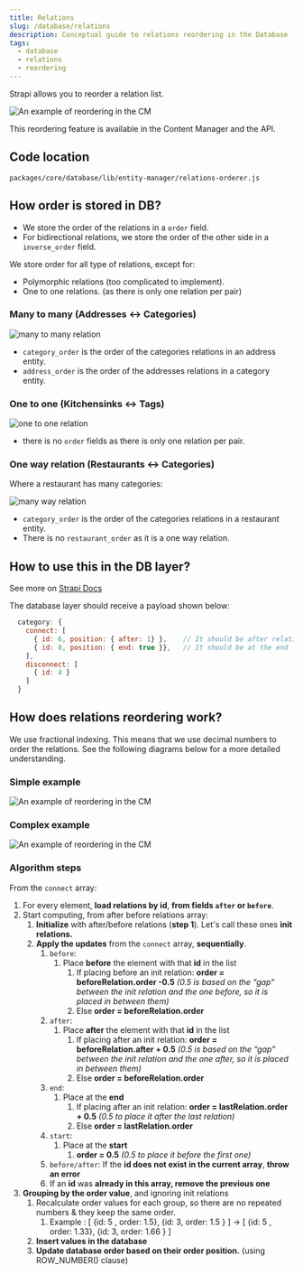 ```yaml
---
title: Relations
slug: /database/relations
description: Conceptual guide to relations reordering in the Database
tags:
  - database
  - relations
  - reordering
---
```


Strapi allows you to reorder a relation list.

<img src="/img/database/reordering.png" alt="An example of reordering in the CM" />

This reordering feature is available in the Content Manager and the API.

## Code location

`packages/core/database/lib/entity-manager/relations-orderer.js`

## How order is stored in DB?

- We store the order of the relations in a `order` field.
- For bidirectional relations, we store the order of the other side in a `inverse_order` field.

We store order for all type of relations, except for:

- Polymorphic relations (too complicated to implement).
- One to one relations. (as there is only one relation per pair)

### Many to many (Addresses <-> Categories)

<img src="/img/database/m2m-example.png" alt="many to many relation" />

- `category_order` is the order of the categories relations in an address entity.
- `address_order` is the order of the addresses relations in a category entity.

### One to one (Kitchensinks <-> Tags)

<img src="/img/database/o2o-example.png" alt="one to one relation" />

- there is no `order` fields as there is only one relation per pair.

### One way relation (Restaurants <-> Categories)

Where a restaurant has many categories:

<img src="/img/database/mw-example.png" alt="many way relation" />

- `category_order` is the order of the categories relations in a restaurant entity.
- There is no `restaurant_order` as it is a one way relation.

## How to use this in the DB layer?

See more on [Strapi Docs](https://docs.strapi.io/dev-docs/api/rest/relations#connect)

The database layer should receive a payload shown below:

```js
  category: {
    connect: [
      { id: 6, position: { after: 1} },    // It should be after relation id=1
      { id: 8, position: { end: true }},   // It should be at the end
    ],
    disconnect: [
      { id: 4 }
    ]
  }
```

## How does relations reordering work?

We use fractional indexing. This means that we use decimal numbers to order the relations. See the following diagrams below for a more detailed understanding.

### Simple example

<img src="/img/database/reordering-algo-1.png" alt="An example of reordering in the CM"/>

### Complex example

<img src="/img/database/reordering-algo-2.png" alt="An example of reordering in the CM" />

### Algorithm steps

From the `connect` array:

1. For every element, **load relations by id**, **from fields `after` or `before`**.
2. Start computing, from after before relations array:
   1. **Initialize** with after/before relations (**step 1**). Let's call these ones **init relations.**
   2. **Apply the updates** from the `connect` array, **sequentially**.
      1. `before`:
         1. Place **before** the element with that **id** in the list
            1. If placing before an init relation: **order = beforeRelation.order -0.5**
               _(0.5 is based on the “gap” between the init relation and the one before, so it is placed in between them)_
            2. Else **order = beforeRelation.order**
      2. `after`:
         1. Place **after** the element with that **id** in the list
            1. If placing after an init relation: **order = beforeRelation.after + 0.5**
               _(0.5 is based on the “gap” between the init relation and the one after, so it is placed in between them)_
            2. Else **order = beforeRelation.order**
      3. `end`:
         1. Place at the **end**
            1. If placing after an init relation: **order = lastRelation.order + 0.5**
               _(0.5 to place it after the last relation)_
            2. Else **order = lastRelation.order**
      4. `start`:
         1. Place at the **start**
            1. **order = 0.5**
               _(0.5 to place it before the first one)_
      5. `before/after`: If the **id does not exist in the current array**, **throw an error**
      6. If an **id** was **already in this array, remove the previous one**
3. **Grouping by the order value**, and ignoring init relations
   1. Recalculate order values for each group, so there are no repeated numbers & they keep the same order.
      1. Example : [ {id: 5 , order: 1.5}, {id: 3, order: 1.5 } ] → [ {id: 5 , order: 1.33}, {id: 3, order: 1.66 } ]
   2. **Insert values in the database**
   3. **Update database order based on their order position.** (using ROW_NUMBER() clause)
